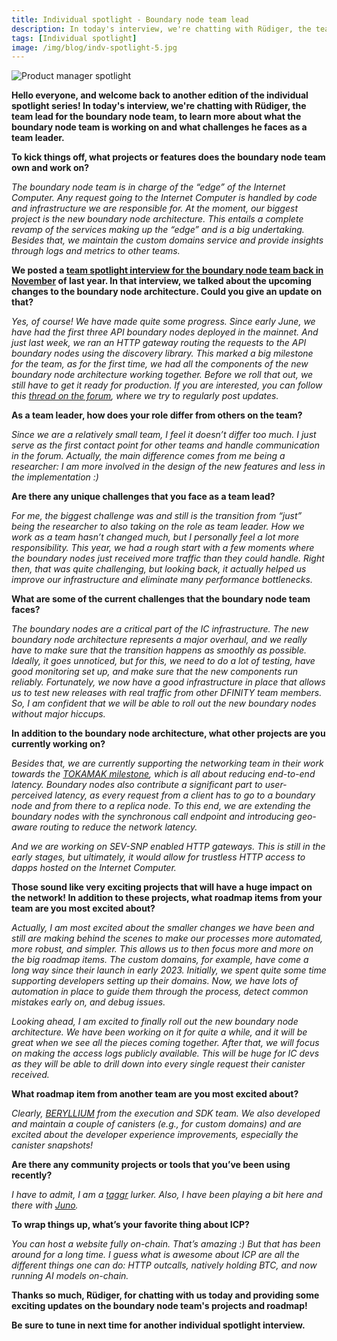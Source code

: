 ```yaml
---
title: Individual spotlight - Boundary node team lead
description: In today's interview, we're chatting with Rüdiger, the team lead for the boundary node team, to learn more about what the boundary node team is working on and what challenges he faces as a team leader.
tags: [Individual spotlight]
image: /img/blog/indv-spotlight-5.jpg
---
```


![Product manager spotlight](../../static/img/blog/indv-spotlight-5.jpg)

**Hello everyone, and welcome back to another edition of the individual spotlight series! In today's interview, we're chatting with Rüdiger, the team lead for the boundary node team, to learn more about what the boundary node team is working on and what challenges he faces as a team leader.**

**To kick things off, what projects or features does the boundary node team own and work on?**

*The boundary node team is in charge of the “edge” of the Internet Computer. Any request going to the Internet Computer is handled by code and infrastructure we are responsible for. At the moment, our biggest project is the new boundary node architecture. This entails a complete revamp of the services making up the “edge” and is a big undertaking. Besides that, we maintain the custom domains service and provide insights through logs and metrics to other teams.*

**We posted a [team spotlight interview for the boundary node team back in November](/blog/news-and-updates/team-spotlight-boundary-node) of last year. In that interview, we talked about the upcoming changes to the boundary node architecture. Could you give an update on that?**

*Yes, of course! We have made quite some progress. Since early June, we have had the first three API boundary nodes deployed in the mainnet. And just last week, we ran an HTTP gateway routing the requests to the API boundary nodes using the discovery library. This marked a big milestone for the team, as for the first time, we had all the components of the new boundary node architecture working together. Before we roll that out, we still have to get it ready for production. If you are interested, you can follow this [thread on the forum](https://forum.dfinity.org/t/boundary-node-roadmap/15562), where we try to regularly post updates.*

**As a team leader, how does your role differ from others on the team?**

*Since we are a relatively small team, I feel it doesn’t differ too much. I just serve as the first contact point for other teams and handle communication in the forum. Actually, the main difference comes from me being a researcher: I am more involved in the design of the new features and less in the implementation :)*

**Are there any unique challenges that you face as a team lead?**

*For me, the biggest challenge was and still is the transition from “just” being the researcher to also taking on the role as team leader. How we work as a team hasn’t changed much, but I personally feel a lot more responsibility. This year, we had a rough start with a few moments where the boundary nodes just received more traffic than they could handle. Right then, that was quite challenging, but looking back, it actually helped us improve our infrastructure and eliminate many performance bottlenecks.*

**What are some of the current challenges that the boundary node team faces?**

*The boundary nodes are a critical part of the IC infrastructure. The new boundary node architecture represents a major overhaul, and we really have to make sure that the transition happens as smoothly as possible. Ideally, it goes unnoticed, but for this, we need to do a lot of testing, have good monitoring set up, and make sure that the new components run reliably. Fortunately, we now have a good infrastructure in place that allows us to test new releases with real traffic from other DFINITY team members. So, I am confident that we will be able to roll out the new boundary nodes without major hiccups.*

**In addition to the boundary node architecture, what other projects are you currently working on?**

*Besides that, we are currently supporting the networking team in their work towards the [TOKAMAK milestone](https://internetcomputer.org/roadmap#Compute%20Platform-Tokamak), which is all about reducing end-to-end latency. Boundary nodes also contribute a significant part to user-perceived latency, as every request from a client has to go to a boundary node and from there to a replica node. To this end, we are extending the boundary nodes with the synchronous call endpoint and introducing geo-aware routing to reduce the network latency.*

*And we are working on SEV-SNP enabled HTTP gateways. This is still in the early stages, but ultimately, it would allow for trustless HTTP access to dapps hosted on the Internet Computer.*

**Those sound like very exciting projects that will have a huge impact on the network! In addition to these projects, what roadmap items from your team are you most excited about?**

*Actually, I am most excited about the smaller changes we have been and still are making behind the scenes to make our processes more automated, more robust, and simpler. This allows us to then focus more and more on the big roadmap items. The custom domains, for example, have come a long way since their launch in early 2023. Initially, we spent quite some time supporting developers setting up their domains. Now, we have lots of automation in place to guide them through the process, detect common mistakes early on, and debug issues.*

*Looking ahead, I am excited to finally roll out the new boundary node architecture. We have been working on it for quite a while, and it will be great when we see all the pieces coming together. After that, we will focus on making the access logs publicly available. This will be huge for IC devs as they will be able to drill down into every single request their canister received.*

**What roadmap item from another team are you most excited about?**

*Clearly, [BERYLLIUM](https://internetcomputer.org/roadmap#Developer%20Experience-Beryllium) from the execution and SDK team. We also developed and maintain a couple of canisters (e.g., for custom domains) and are excited about the developer experience improvements, especially the canister snapshots!*

**Are there any community projects or tools that you’ve been using recently?**

*I have to admit, I am a [taggr](https://taggr.link/) lurker. Also, I have been playing a bit here and there with [Juno](https://juno.build/).*

**To wrap things up, what’s your favorite thing about ICP?**

*You can host a website fully on-chain. That’s amazing :) But that has been around for a long time. I guess what is awesome about ICP are all the different things one can do: HTTP outcalls, natively holding BTC, and now running AI models on-chain.*

**Thanks so much, Rüdiger, for chatting with us today and providing some exciting updates on the boundary node team's projects and roadmap!**

**Be sure to tune in next time for another individual spotlight interview.**